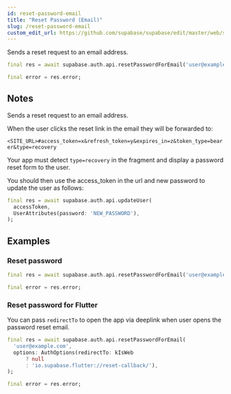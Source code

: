 ```yaml
---
id: reset-password-email
title: "Reset Password (Email)"
slug: /reset-password-email
custom_edit_url: https://github.com/supabase/supabase/edit/master/web/spec/supabase_dart_v1_ref.yml
---
```



Sends a reset request to an email address.


```dart
final res = await supabase.auth.api.resetPasswordForEmail('user@example.com');

final error = res.error;
```






## Notes

Sends a reset request to an email address.

When the user clicks the reset link in the email they will be forwarded to:

`<SITE_URL>#access_token=x&refresh_token=y&expires_in=z&token_type=bearer&type=recovery`

Your app must detect `type=recovery` in the fragment and display a password reset form to the user.

You should then use the access_token in the url and new password to update the user as follows:

```dart
final res = await supabase.auth.api.updateUser(
  accessToken,
  UserAttributes(password: 'NEW_PASSWORD'),
);
```










## Examples

### Reset password



```dart
final res = await supabase.auth.api.resetPasswordForEmail('user@example.com');

final error = res.error;
```

### Reset password for Flutter



You can pass `redirectTo` to open the app via deeplink when user opens the password reset email. 
```dart
final res = await supabase.auth.api.resetPasswordForEmail(
  'user@example.com',
  options: AuthOptions(redirectTo: kIsWeb
      ? null
      : 'io.supabase.flutter://reset-callback/'),
);

final error = res.error;
```